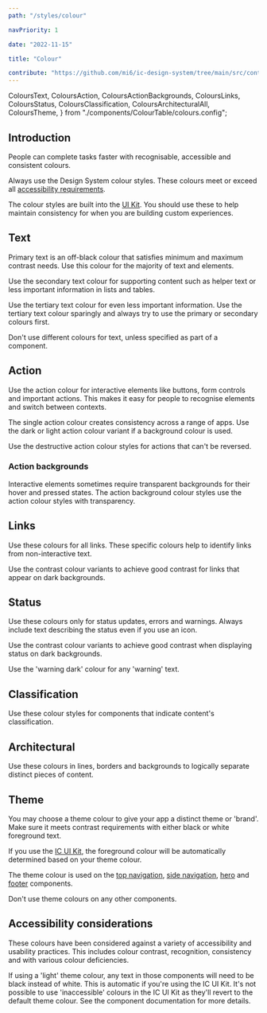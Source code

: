 ```yaml
---
path: "/styles/colour"

navPriority: 1

date: "2022-11-15"

title: "Colour"

contribute: "https://github.com/mi6/ic-design-system/tree/main/src/content/structured/styles/colour.mdx"
---
```


  ColoursText,
  ColoursAction,
  ColoursActionBackgrounds,
  ColoursLinks,
  ColoursStatus,
  ColoursClassification,
  ColoursArchitecturalAll,
  ColoursTheme,
} from "./components/ColourTable/colours.config";

## Introduction

People can complete tasks faster with recognisable, accessible and consistent colours.

Always use the Design System colour styles. These colours meet or exceed all [accessibility requirements](/accessibility/requirement).

The colour styles are built into the [UI Kit](/get-started). You should use these to help maintain consistency for when you are building custom experiences.

## Text

Primary text is an off-black colour that satisfies minimum and maximum contrast needs. Use this colour for the majority of text and elements.

Use the secondary text colour for supporting content such as helper text or less important information in lists and tables.

Use the tertiary text colour for even less important information. Use the tertiary text colour sparingly and always try to use the primary or secondary colours first.

Don't use different colours for text, unless specified as part of a component.

<ColourTable config={ColoursText} />

## Action

Use the action colour for interactive elements like buttons, form controls and important actions. This makes it easy for people to recognise elements and switch between contexts.

The single action colour creates consistency across a range of apps. Use the dark or light action colour variant if a background colour is used.

Use the destructive action colour styles for actions that can't be reversed.

<ColourTable config={ColoursAction} />

### Action backgrounds

Interactive elements sometimes require transparent backgrounds for their hover and pressed states. The action background colour styles use the action colour styles with transparency.

<ColourTable config={ColoursActionBackgrounds} />

## Links

Use these colours for all links. These specific colours help to identify links from non-interactive text.

Use the contrast colour variants to achieve good contrast for links that appear on dark backgrounds.

<ColourTable config={ColoursLinks} />

## Status

Use these colours only for status updates, errors and warnings. Always include text describing the status even if you use an icon.

Use the contrast colour variants to achieve good contrast when displaying status on dark backgrounds.

Use the 'warning dark' colour for any 'warning' text.

<ColourTable config={ColoursStatus} />

## Classification

Use these colour styles for components that indicate content's classification.

<ColourTable config={ColoursClassification} />

## Architectural

Use these colours in lines, borders and backgrounds to logically separate distinct pieces of content.

<ColourTable config={ColoursArchitecturalAll} />

## Theme

You may choose a theme colour to give your app a distinct theme or 'brand'. Make sure it meets contrast requirements with either black or white foreground text.

If you use the [IC UI Kit](/components), the foreground colour will be automatically determined based on your theme colour.

The theme colour is used on the [top navigation](/components/top-nav), [side navigation](/components/side-nav), [hero](/components/hero) and [footer](/components/footer) components.

Don't use theme colours on any other components.

<ColourTable config={ColoursTheme} />

## Accessibility considerations

These colours have been considered against a variety of accessibility and usability practices. This includes colour contrast, recognition, consistency and with various colour deficiencies.

If using a 'light' theme colour, any text in those components will need to be black instead of white. This is automatic if you're using the IC UI Kit. It's not possible to use 'inaccessible' colours in the IC UI Kit as they'll revert to the default theme colour. See the component documentation for more details.
